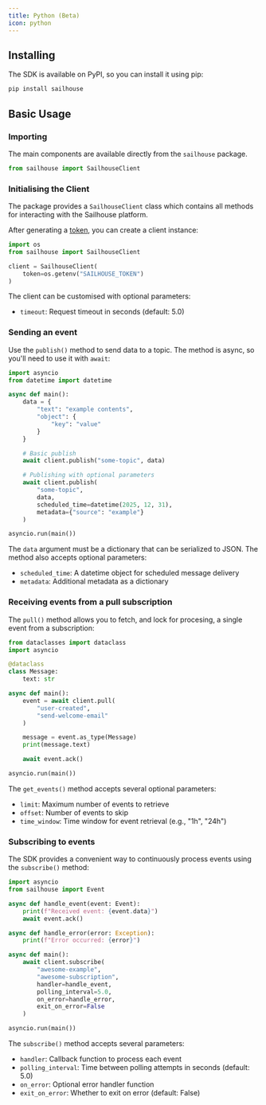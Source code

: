 ```yaml
---
title: Python (Beta)
icon: python
---
```


## Installing

The SDK is available on PyPI, so you can install it using pip:

```bash
pip install sailhouse
```

## Basic Usage

### Importing

The main components are available directly from the `sailhouse` package.

```python
from sailhouse import SailhouseClient
```

### Initialising the Client

The package provides a `SailhouseClient` class which contains all methods for interacting with the Sailhouse platform.

After generating a [token](/reference/tokens), you can create a client instance:

```python
import os
from sailhouse import SailhouseClient

client = SailhouseClient(
    token=os.getenv("SAILHOUSE_TOKEN")
)
```

The client can be customised with optional parameters:
- `timeout`: Request timeout in seconds (default: 5.0)

### Sending an event

Use the `publish()` method to send data to a topic. The method is async, so you'll need to use it with `await`:

```python
import asyncio
from datetime import datetime

async def main():
    data = {
        "text": "example contents",
        "object": {
            "key": "value"
        }
    }

    # Basic publish
    await client.publish("some-topic", data)

    # Publishing with optional parameters
    await client.publish(
        "some-topic",
        data,
        scheduled_time=datetime(2025, 12, 31),
        metadata={"source": "example"}
    )

asyncio.run(main())
```

The `data` argument must be a dictionary that can be serialized to JSON. The method also accepts optional parameters:
- `scheduled_time`: A datetime object for scheduled message delivery
- `metadata`: Additional metadata as a dictionary

### Receiving events from a pull subscription

The `pull()` method allows you to fetch, and lock for procesing, a single event from a subscription:

```python
from dataclasses import dataclass
import asyncio

@dataclass
class Message:
    text: str

async def main():
    event = await client.pull(
        "user-created",
        "send-welcome-email"
    )

    message = event.as_type(Message)
    print(message.text)

    await event.ack()

asyncio.run(main())
```

The `get_events()` method accepts several optional parameters:
- `limit`: Maximum number of events to retrieve
- `offset`: Number of events to skip
- `time_window`: Time window for event retrieval (e.g., "1h", "24h")

### Subscribing to events

The SDK provides a convenient way to continuously process events using the `subscribe()` method:

```python
import asyncio
from sailhouse import Event

async def handle_event(event: Event):
    print(f"Received event: {event.data}")
    await event.ack()

async def handle_error(error: Exception):
    print(f"Error occurred: {error}")

async def main():
    await client.subscribe(
        "awesome-example",
        "awesome-subscription",
        handler=handle_event,
        polling_interval=5.0,
        on_error=handle_error,
        exit_on_error=False
    )

asyncio.run(main())
```

The `subscribe()` method accepts several parameters:
- `handler`: Callback function to process each event
- `polling_interval`: Time between polling attempts in seconds (default: 5.0)
- `on_error`: Optional error handler function
- `exit_on_error`: Whether to exit on error (default: False)
